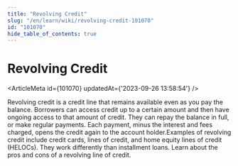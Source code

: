 ```yaml
---
title: "Revolving Credit"
slug: "/en/learn/wiki/revolving-credit-101070"
id: "101070"
hide_table_of_contents: true
---
```



# Revolving Credit

<ArticleMeta id={101070} updatedAt={'2023-09-26 13:58:54'} />
<div className='border-solid border-b border-t-0 my-4 border-[var(--ifm-color-gray-300)]' />

Revolving credit is a credit line that remains available even as you pay the balance. Borrowers can access credit up to a certain amount and then have ongoing access to that amount of credit. They can repay the balance in full, or make regular payments. Each payment, minus the interest and fees charged, opens the credit again to the account holder.Examples of revolving credit include credit cards, lines of credit, and home equity lines of credit (HELOCs). They work differently than installment loans. Learn about the pros and cons of a revolving line of credit.
